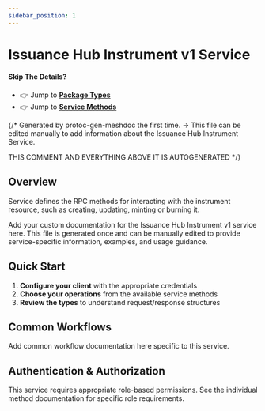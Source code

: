 ```yaml
---
sidebar_position: 1
---
```


# Issuance Hub Instrument v1 Service

#### Skip The Details?
- 👉 Jump to **[Package Types](/docs/api-reference/issuance_hub/instrument/v1/type)**
- 👉 Jump to **[Service Methods](/docs/api-reference/issuance_hub/instrument/v1/service)**

{/*
Generated by protoc-gen-meshdoc the first time.
-> This file can be edited manually to add information about the Issuance Hub Instrument Service.

THIS COMMENT AND EVERYTHING ABOVE IT IS AUTOGENERATED
*/}

## Overview

Service defines the RPC methods for interacting with the instrument resource,
 such as creating, updating, minting or burning it.

Add your custom documentation for the Issuance Hub Instrument v1 service here.
This file is generated once and can be manually edited to provide
service-specific information, examples, and usage guidance.

## Quick Start

1. **Configure your client** with the appropriate credentials
2. **Choose your operations** from the available service methods
3. **Review the types** to understand request/response structures

## Common Workflows

Add common workflow documentation here specific to this service.

## Authentication & Authorization

This service requires appropriate role-based permissions. 
See the individual method documentation for specific role requirements.